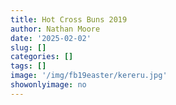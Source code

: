 ```yaml
---
title: Hot Cross Buns 2019
author: Nathan Moore
date: '2025-02-02'
slug: []
categories: []
tags: []
image: '/img/fb19easter/kereru.jpg'
showonlyimage: no
---
```


